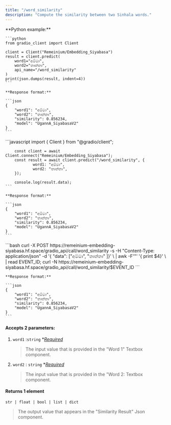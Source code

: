 ```yaml
---
title: "/word_similarity"
description: "Compute the similarity between two Sinhala words."
---
```


<Tabs>
  <Tab title="Python">
    **Python example:**

    ```python
    from gradio_client import Client
    
    client = Client("Remeinium/Embedding_Siyabasa")
    result = client.predict(
    	word1="අම්මා",
    	word2="තාත්තා",
    	api_name="/word_similarity"
    )
    print(json.dumps(result, indent=4))
    ```

    **Response format:**

    ```json
    {
        "word1": "අම්මා",
        "word2": "තාත්තා",
        "similarity": 0.856234,
        "model": "UgannA_SiyabasaV2"
    }
    ```
  </Tab>
  <Tab title="Javascript">
    ```javascript
    import { Client } from "@gradio/client";
    	
    	const client = await Client.connect("Remeinium/Embedding_Siyabasa");
    	const result = await client.predict("/word_similarity", { 		
    			word1: "අම්මා", 		
    			word2: "තාත්තා", 
    	});
    
    	console.log(result.data);
    ```

    **Response format:**

    ```json
    {
        "word1": "අම්මා",
        "word2": "තාත්තා",
        "similarity": 0.856234,
        "model": "UgannA_SiyabasaV2"
    }
    ```
  </Tab>
  <Tab title="cURL">
    ```bash
    curl -X POST https://remeinium-embedding-siyabasa.hf.space/gradio_api/call/word_similarity -s -H "Content-Type: application/json" -d '{
    	"data": ["අම්මා",
    			"තාත්තා"
    			]}' \
    	| awk -F'"' '{ print $4}'  \
    	| read EVENT_ID; curl -N https://remeinium-embedding-siyabasa.hf.space/gradio_api/call/word_similarity/$EVENT_ID
    ```

    **Response format:**

    ```json
    {
        "word1": "අම්මා",
        "word2": "තාත්තා",
        "similarity": 0.856234,
        "model": "UgannA_SiyabasaV2"
    }
    ```
  </Tab>
</Tabs>

#### **Accepts 2 parameters:**

1. `word1` :`string` \*_<u>Required</u>_

   > The input value that is provided in the "Word 1" Textbox component.
2. `word2` : `string` \*_<u>Required</u>_

   > The input value that is provided in the "Word 2: Textbox component.

#### **Returns 1 element**

`str | float | bool | list | dict`

> The output value that appears in the "Similarity Result" Json component.